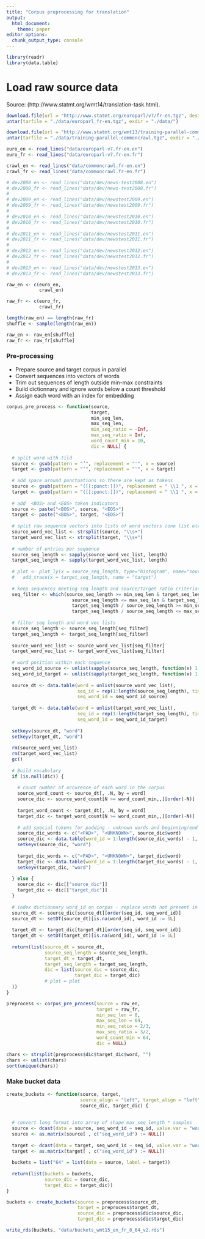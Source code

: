 ```yaml
---
title: "Corpus preprocessing for translation"
output:
  html_document:
    theme: paper
editor_options: 
  chunk_output_type: console
---
```



```r
library(readr)
library(data.table)
```


# Load raw source data

Source: (http://www.statmt.org/wmt14/translation-task.html). 

```r
download.file(url = "http://www.statmt.org/europarl/v7/fr-en.tgz", destfile = "./data/europarl_fr-en.tgz")
untar(tarfile = "./data/europarl_fr-en.tgz", exdir = "./data/")

download.file(url = "http://www.statmt.org/wmt13/training-parallel-commoncrawl.tgz", destfile = "./data/training-parallel-commoncrawl.tgz")
untar(tarfile = "./data/training-parallel-commoncrawl.tgz", exdir = "./data/")
```


```r
euro_en <- read_lines("data/europarl-v7.fr-en.en")
euro_fr <- read_lines("data/europarl-v7.fr-en.fr")

crawl_en <- read_lines("data/commoncrawl.fr-en.en")
crawl_fr <- read_lines("data/commoncrawl.fr-en.fr")

# dev2008_en <- read_lines("data/dev/news-test2008.en")
# dev2008_fr <- read_lines("data/dev/news-test2008.fr")
# 
# dev2009_en <- read_lines("data/dev/newstest2009.en")
# dev2009_fr <- read_lines("data/dev/newstest2009.fr")
# 
# dev2010_en <- read_lines("data/dev/newstest2010.en")
# dev2010_fr <- read_lines("data/dev/newstest2010.fr")
# 
# dev2011_en <- read_lines("data/dev/newstest2011.en")
# dev2011_fr <- read_lines("data/dev/newstest2011.fr")
# 
# dev2012_en <- read_lines("data/dev/newstest2012.en")
# dev2012_fr <- read_lines("data/dev/newstest2012.fr")
# 
# dev2013_en <- read_lines("data/dev/newstest2013.en")
# dev2013_fr <- read_lines("data/dev/newstest2013.fr")

```

```r
raw_en <- c(euro_en,
            crawl_en)

raw_fr <- c(euro_fr,
            crawl_fr)

length(raw_en) == length(raw_fr)
shuffle <- sample(length(raw_en))

raw_en <- raw_en[shuffle]
raw_fr <- raw_fr[shuffle]
```


### Pre-processing

- Prepare source and target corpus in parallel  
- Convert sequences into vectors of words  
- Trim out sequences of length outside min-max constraints  
- Build dictionnary and ignore words below a count threshold
- Assign each word with an index for embedding


```r
corpus_pre_process <- function(source, 
                               target, 
                               min_seq_len, 
                               max_seq_len,
                               min_seq_ratio = -Inf,
                               max_seq_ratio = Inf,
                               word_count_min = 10, 
                               dic = NULL) {
  
  # split word with tild
  source <- gsub(pattern = "’", replacement = "'", x = source)
  target <- gsub(pattern = "’", replacement = "'", x = target)
  
  # add space around punctuations so there are kept as tokens
  source <- gsub(pattern = "([[:punct:]])", replacement = " \\1 ", x = source)
  target <- gsub(pattern = "([[:punct:]])", replacement = " \\1 ", x = target)
  
  # add  <BOS> and <EOS> token indicators
  source <- paste("<BOS>", source, "<EOS>")
  target <- paste("<BOS>", target, "<EOS>")
  
  # split raw sequence vectors into lists of word vectors (one list element per sequence)
  source_word_vec_list <- strsplit(source, "\\s+")
  target_word_vec_list <- strsplit(target, "\\s+")
  
  # number of entries per sequence
  source_seq_length <- sapply(source_word_vec_list, length)
  target_seq_length <- sapply(target_word_vec_list, length)
  
  # plot <- plot_ly(x = source_seq_length, type="histogram", name="source") %>% 
  #   add_trace(x = target_seq_length, name = "target")
  
  # keep sequences meeting seq length and source/target ratio criterias
  seq_filter <- which(source_seq_length >= min_seq_len & target_seq_length >= min_seq_len & 
                        source_seq_length <= max_seq_len & target_seq_length <= max_seq_len &
                        target_seq_length / source_seq_length >= min_seq_ratio & 
                        target_seq_length / source_seq_length <= max_seq_ratio)
  
  # filter seq length and word vec lists
  source_seq_length <- source_seq_length[seq_filter]
  target_seq_length <- target_seq_length[seq_filter]
  
  source_word_vec_list <- source_word_vec_list[seq_filter]
  target_word_vec_list <- target_word_vec_list[seq_filter]
  
  # word position within each sequence
  seq_word_id_source <- unlist(sapply(source_seq_length, function(x) 1:x))
  seq_word_id_target <- unlist(sapply(target_seq_length, function(x) 1:x))
  
  source_dt <- data.table(word = unlist(source_word_vec_list), 
                          seq_id = rep(1:length(source_seq_length), times = source_seq_length),
                          seq_word_id = seq_word_id_source)
  
  target_dt <- data.table(word = unlist(target_word_vec_list), 
                          seq_id = rep(1:length(target_seq_length), times = target_seq_length),
                          seq_word_id = seq_word_id_target)
  
  setkeyv(source_dt, "word")
  setkeyv(target_dt, "word")
  
  rm(source_word_vec_list)
  rm(target_word_vec_list)
  gc()
  
  # Build vocabulary
  if (is.null(dic)) {
    
    # count number of occurence of each word in the corpus
    source_word_count <- source_dt[, .N, by = word]
    source_dic <- source_word_count[N >= word_count_min,,][order(-N)]
    
    target_word_count <- target_dt[, .N, by = word]
    target_dic <- target_word_count[N >= word_count_min,,][order(-N)]
    
    # add special tokens for padding - unknown words and beginning/end of sequence
    source_dic_words <- c("<PAD>", "<UNKNOWN>", source_dic$word)
    source_dic <- data.table(word_id = 1:length(source_dic_words) - 1, word = source_dic_words)
    setkeyv(source_dic, "word")
    
    target_dic_words <- c("<PAD>", "<UNKNOWN>", target_dic$word)
    target_dic <- data.table(word_id = 1:length(target_dic_words) - 1, word = target_dic_words)
    setkeyv(target_dic, "word")
    
  } else {
    source_dic <- dic[["source_dic"]]
    target_dic <- dic[["target_dic"]]
  }
  
  # index dictionnary word_id on corpus - replace words not present in dic by <UNKNOWN> id
  source_dt <- source_dic[source_dt][order(seq_id, seq_word_id)]
  source_dt <- setDT(source_dt)[is.na(word_id), word_id := 1L]
  
  target_dt <- target_dic[target_dt][order(seq_id, seq_word_id)]
  target_dt <- setDT(target_dt)[is.na(word_id), word_id := 1L]
  
  return(list(source_dt = source_dt, 
              source_seq_length = source_seq_length,
              target_dt = target_dt,
              target_seq_length = target_seq_length,
              dic = list(source_dic = source_dic,
                         target_dic = target_dic)
              # plot = plot
  ))
}

```

```r
preprocess <- corpus_pre_process(source = raw_en,
                                 target = raw_fr, 
                                 min_seq_len = 8, 
                                 max_seq_len = 64, 
                                 min_seq_ratio = 2/3, 
                                 max_seq_ratio = 3/2,
                                 word_count_min = 64,
                                 dic = NULL)

chars <- strsplit(preprocess$dic$target_dic$word, "")
chars <- unlist(chars)
sort(unique(chars))
```


### Make bucket data

```r
create_buckets <- function(source, target, 
                           source_align = "left", target_align = "left",
                           source_dic, target_dic) {
  
  
  # convert long format into array of shape max_seq_length * samples
  source <- dcast(data = source, seq_word_id ~ seq_id, value.var = "word_id", fill = 0)
  source <- as.matrix(source[ , c("seq_word_id") := NULL])
  
  target <- dcast(data = target, seq_word_id ~ seq_id, value.var = "word_id", fill = 0)
  target <- as.matrix(target[ , c("seq_word_id") := NULL])
  
  buckets = list("64" = list(data = source, label = target))
  
  return(list(buckets = buckets,
              source_dic = source_dic,
              target_dic = target_dic))
}

```

```r
buckets <- create_buckets(source = preprocess$source_dt, 
                          target = preprocess$target_dt,
                          source_dic = preprocess$dic$source_dic, 
                          target_dic = preprocess$dic$target_dic)

write_rds(buckets, "data/buckets_wmt15_en_fr_8_64_v2.rds")
```

